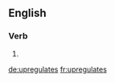 ==English==

===Verb===
{{head|en|verb form}}

# {{en-third-person singular of|upregulate}}

[[de:upregulates]]
[[fr:upregulates]]
